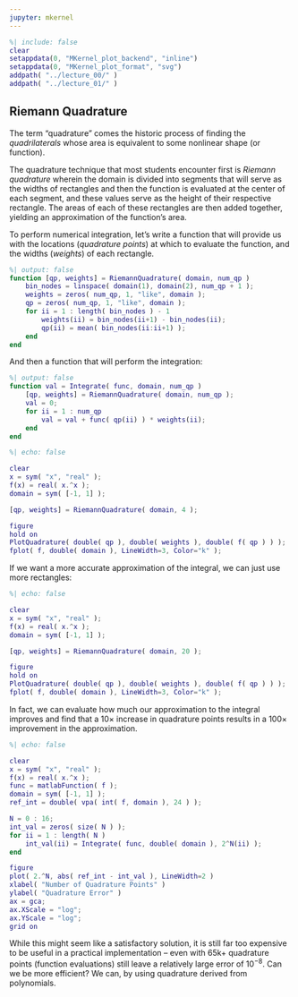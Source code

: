 ```yaml
---
jupyter: mkernel
---
```


```matlab
%| include: false
clear
setappdata(0, "MKernel_plot_backend", "inline")
setappdata(0, "MKernel_plot_format", "svg")
addpath( "../lecture_00/" )
addpath( "../lecture_01/" )
```

## Riemann Quadrature
The term "quadrature" comes the historic process of finding the *quadrilaterals* whose area is equivalent to some nonlinear shape (or function).

The quadrature technique that most students encounter first is *Riemann quadrature* wherein the domain is divided into segments that will serve as the widths of rectangles and then the function is evaluated at the center of each segment, and these values serve as the height of their respective rectangle.
The areas of each of these rectangles are then added together, yielding an approximation of the function's area.

```{=latex}
\begin{equation}
    \int{ f(x) }\d{x} \approx \sum_{i=1}^{N}{ f(x_i) w_i }
\end{equation}
```

To perform numerical integration, let's write a function that will provide us with the locations (*quadrature points*) at which to evaluate the function, and the widths (*weights*) of each rectangle.

```matlab
%| output: false
function [qp, weights] = RiemannQuadrature( domain, num_qp )
    bin_nodes = linspace( domain(1), domain(2), num_qp + 1 );
    weights = zeros( num_qp, 1, "like", domain );
    qp = zeros( num_qp, 1, "like", domain );
    for ii = 1 : length( bin_nodes ) - 1
        weights(ii) = bin_nodes(ii+1) - bin_nodes(ii);
        qp(ii) = mean( bin_nodes(ii:ii+1) );
    end
end
```

And then a function that will perform the integration:

```matlab
%| output: false
function val = Integrate( func, domain, num_qp )
    [qp, weights] = RiemannQuadrature( domain, num_qp );
    val = 0;
    for ii = 1 : num_qp
        val = val + func( qp(ii) ) * weights(ii);
    end
end
```

```matlab
%| echo: false

clear
x = sym( "x", "real" );
f(x) = real( x.^x );
domain = sym( [-1, 1] );

[qp, weights] = RiemannQuadrature( domain, 4 );

figure
hold on
PlotQuadrature( double( qp ), double( weights ), double( f( qp ) ) );
fplot( f, double( domain ), LineWidth=3, Color="k" );
```

If we want a more accurate approximation of the integral, we can just use more rectangles:

```matlab
%| echo: false

clear
x = sym( "x", "real" );
f(x) = real( x.^x );
domain = sym( [-1, 1] );

[qp, weights] = RiemannQuadrature( domain, 20 );

figure
hold on
PlotQuadrature( double( qp ), double( weights ), double( f( qp ) ) );
fplot( f, double( domain ), LineWidth=3, Color="k" );
```

In fact, we can evaluate how much our approximation to the integral improves and find that a $10\times$ increase in quadrature points results in a $100\times$ improvement in the approximation.

```matlab
%| echo: false

clear
x = sym( "x", "real" );
f(x) = real( x.^x );
func = matlabFunction( f );
domain = sym( [-1, 1] );
ref_int = double( vpa( int( f, domain ), 24 ) );

N = 0 : 16;
int_val = zeros( size( N ) );
for ii = 1 : length( N )
    int_val(ii) = Integrate( func, double( domain ), 2^N(ii) );
end

figure
plot( 2.^N, abs( ref_int - int_val ), LineWidth=2 )
xlabel( "Number of Quadrature Points" )
ylabel( "Quadrature Error" )
ax = gca;
ax.XScale = "log";
ax.YScale = "log";
grid on
```

While this might seem like a satisfactory solution, it is still far too expensive to be useful in a practical implementation -- even with 65k+ quadrature points (function evaluations) still leave a relatively large error of $10^{-8}$.
Can we be more efficient?
We can, by using quadrature derived from polynomials.